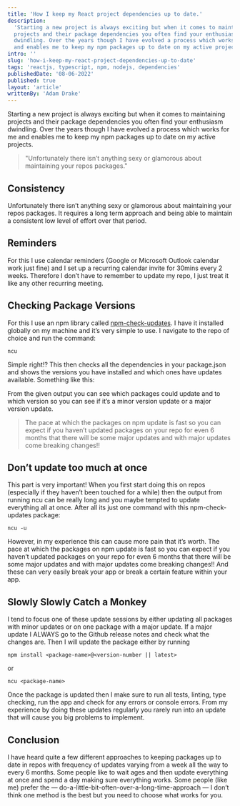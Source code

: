 ```yaml
---
title: 'How I keep my React project dependencies up to date.'
description:
  'Starting a new project is always exciting but when it comes to maintaining
  projects and their package dependencies you often find your enthusiasm
  dwindling. Over the years though I have evolved a process which works for me
  and enables me to keep my npm packages up to date on my active projects.'
intro: ''
slug: 'how-i-keep-my-react-project-dependencies-up-to-date'
tags: 'reactjs, typescript, npm, nodejs, dependencies'
publishedDate: '08-06-2022'
published: true
layout: 'article'
writtenBy: 'Adam Drake'
---
```


Starting a new project is always exciting but when it comes to maintaining
projects and their package dependencies you often find your enthusiasm
dwindling. Over the years though I have evolved a process which works for me and
enables me to keep my npm packages up to date on my active projects.

> "Unfortunately there isn’t anything sexy or glamorous about maintaining your
> repos packages."

## Consistency

Unfortunately there isn’t anything sexy or glamorous about maintaining your
repos packages. It requires a long term approach and being able to maintain a
consistent low level of effort over that period.

## Reminders

For this I use calendar reminders (Google or Microsoft Outlook calendar work
just fine) and I set up a recurring calendar invite for 30mins every 2 weeks.
Therefore I don’t have to remember to update my repo, I just treat it like any
other recurring meeting.

## Checking Package Versions

For this I use an npm library called
[npm-check-updates](https://www.npmjs.com/package/npm-check-updates). I have it
installed globally on my machine and it’s very simple to use. I navigate to the
repo of choice and run the command:

```
ncu
```

Simple right!? This then checks all the dependencies in your package.json and
shows the versions you have installed and which ones have updates available.
Something like this:

<ImageComponent
  src="ncu_screenshot.png"
  altText="Screenshot of ncu log"
  height={440}
  width={960}
/>

From the given output you can see which packages could update and to which
version so you can see if it’s a minor version update or a major version update.

> The pace at which the packages on npm update is fast so you can expect if you
> haven’t updated packages on your repo for even 6 months that there will be
> some major updates and with major updates come breaking changes!!

## Don’t update too much at once

This part is very important! When you first start doing this on repos
(especially if they haven’t been touched for a while) then the output from
running ncu can be really long and you maybe tempted to update everything all at
once. After all its just one command with this npm-check-updates package:

```
ncu -u
```

However, in my experience this can cause more pain that it’s worth. The pace at
which the packages on npm update is fast so you can expect if you haven’t
updated packages on your repo for even 6 months that there will be some major
updates and with major updates come breaking changes!! And these can very easily
break your app or break a certain feature within your app.

## Slowly Slowly Catch a Monkey

I tend to focus one of these update sessions by either updating all packages
with minor updates or on one package with a major update. If a major update I
ALWAYS go to the Github release notes and check what the changes are. Then I
will update the package either by running

```
npm install <package-name>@<version-number || latest>
```

or

```
ncu <package-name>
```

Once the package is updated then I make sure to run all tests, linting, type
checking, run the app and check for any errors or console errors. From my
experience by doing these updates regularly you rarely run into an update that
will cause you big problems to implement.

## Conclusion

I have heard quite a few different approaches to keeping packages up to date in
repos with frequency of updates varying from a week all the way to every 6
months. Some people like to wait ages and then update everything at once and
spend a day making sure everything works. Some people (like me) prefer the —
do-a-little-bit-often-over-a-long-time-approach — I don’t think one method is
the best but you need to choose what works for you.
